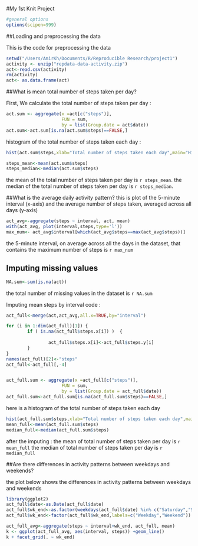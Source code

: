#My 1st Knit Project

```r
#general options
options(scipen=999)

```
##Loading and preprocessing the data

This is the code for preprocessing the data 

```r
setwd("/Users/AmirKh/Documents/R/Reproducible Research/project1")
activity <- unzip("repdata-data-activity.zip")
act<-read.csv(activity)
rm(activity)
act<- as.data.frame(act)
```

##What is mean total number of steps taken per day?

First, We calculate the total number of steps taken per day :
```r
act.sum <- aggregate(x =act[c("steps")],
                     FUN = sum,
                     by = list(Group.date = act$date))
act.sum<-act.sum[is.na(act.sum$steps)==FALSE,]
```

histogram of the total number of steps taken each day :
```r
hist(act.sum$steps,xlab="Total number of steps taken each day",main="Histogram of the total steps taken each day")
```
```r
steps_mean<-mean(act.sum$steps)
steps_median<-median(act.sum$steps)
```
the mean of the total number of steps taken per day is `r steps_mean`.
the median of the total number of steps taken per day is `r steps_median`.

##What is the average daily activity pattern?
this is plot of the 5-minute interval (x-axis) and the average number of steps taken, averaged across all days (y-axis)

```r
act_avg<-aggregate(steps ~ interval, act, mean)
with(act_avg, plot(interval,steps,type='l'))
max_num<- act_avg$interval[which(act_avg$steps==max(act_avg$steps))]

```
 
the 5-minute interval, on average across all the days in the dataset, that contains the maximum number of steps is `r max_num`


## Imputing missing values


```r
NA.sum<-sum(is.na(act))
```
the total number of missing values in the dataset is `r NA.sum`

Imputing mean steps by interval code :
```r
act_full<-merge(act,act_avg,all.x=TRUE,by="interval")

for (i in 1:dim(act_full)[1]) {
        if ( is.na(act_full$steps.x[i]) )  {
                
                act_full$steps.x[i]<-act_full$steps.y[i]
        }
}
names(act_full)[2]<-"steps"
act_full<-act_full[,-4]             


act_full.sum <- aggregate(x =act_full[c("steps")],
                     FUN = sum,
                     by = list(Group.date = act_full$date))
act_full.sum<-act_full.sum[is.na(act_full.sum$steps)==FALSE,]

```

here is a histogram of the total number of steps taken each day

```r
hist(act_full.sum$steps,xlab="Total number of steps taken each day",main="Histogram of the total steps taken each day")        
mean_full<-mean(act_full.sum$steps)
median_full<-median(act_full.sum$steps)

```



after the imputing :
the mean of total number of steps taken per day is `r mean_full`
the median of total number of steps taken per day is `r median_full`

##Are there differences in activity patterns between weekdays and weekends?

the plot below shows the differences in activity patterns between weekdays and weekends
```r
library(ggplot2) 
act_full$date<-as.Date(act_full$date)
act_full$wk_end<-as.factor(weekdays(act_full$date) %in% c("Saturday","Sunday"))
act_full$wk_end<-factor(act_full$wk_end,labels=c("Weekday","Weekend"))

act_full_avg<-aggregate(steps ~ interval+wk_end, act_full, mean)
k <- ggplot(act_full_avg, aes(interval, steps)) +geom_line()
k + facet_grid(. ~ wk_end)
```
